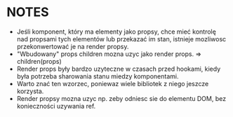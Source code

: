# NOTES

- Jeśli komponent, który ma elementy jako propsy, chce mieć kontrolę nad propsami tych elementów lub przekazać im stan,
  istnieje mozliwosc przekonwertować je na render propsy.
- "Wbudowany" props children mozna uzyc jako render props. => children(props)
- Render props były bardzo uzyteczne w czasach przed hookami, kiedy była potrzeba sharowania stanu miedzy komponentami.
- Warto znać ten wzorzec, poniewaz wiele bibliotek z niego jeszcze korzysta.
- Render propsy mozna uzyc np. zeby odniesc sie do elementu DOM, bez konieczności uzywania ref.
